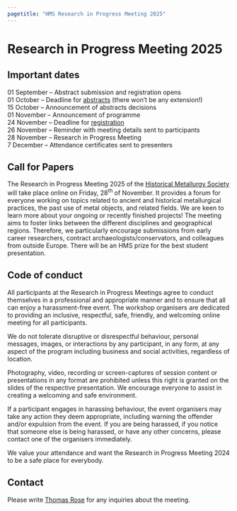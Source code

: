 ```yaml
---
pagetitle: "HMS Research in Progress Meeting 2025"
---
```


# Research in Progress Meeting 2025


::: {.callout-important icon=false} 

## Important dates
01 September -- Abstract submission and registration opens  
01 October -- Deadline for [abstracts](https://forms.gle/4WL3oqG4vHh1F7ti7) (there won't be any extension!)  
15 October -- Announcement of abstracts decisions  
01 November -- Announcement of programme  
24 November -- Deadline for [registration](https://forms.gle/dzQemocN3TtX6LhF7)  
26 November -- Reminder with meeting details sent to participants  
28 November -- Research in Progress Meeting  
7 December -- Attendance certificates sent to presenters

::: 

## Call for Papers
The Research in Progress Meeting 2025 of the [Historical Metallurgy Society](https://historicalmetallurgy.org/) will take place online on Friday, 28^th^ of November. It provides a forum for everyone working on topics related to ancient and historical metallurgical practices, the past use of metal objects, and related fields. We are keen to learn more about your ongoing or recently finished projects! The meeting aims to foster links between the different disciplines and geographical regions. Therefore, we particularly encourage submissions from early career researchers, contract archaeologists/conservators, and colleagues from outside Europe. There will be an HMS prize for the best student presentation. 

<!--
Abstracts (up to 200 words) can be submitted until 1^st^ of October via the [submission form](https://forms.gle/4WL3oqG4vHh1F7ti7). Please note that there won't be an extension of the submission deadline. 

Presentations can be either 6 min or 15 min long (with time for questions added). We encourage all presenters to take full advantage of the flexibility a virtual event provides and present their project in a way that suits them and their project best. Pre-recorded contribution are possible but the presenter must be present in the meeting to answer any questions. Presentations will be scheduled in a way that considers the different presenter’s time zones. 

The event is open for everyone irrespective of their HMS membership status. Participation is free of charge. Please register for the event between 1^st^ of September and 24^th^ of November using the [registration form](https://forms.gle/dzQemocN3TtX6LhF7). The link to the meeting room will be displayed once you successfully registered.  

The programme and any updates will be announced here and circulated by email. General enquiries can be directed to Thomas Rose (<thomas.rose@bergbaumuseum.de>).

We are looking forward to seeing you in November! 
-->

<!--
## Programme

[Time zone conversions:  
Eastern Time (USA) = UK -5  
Central Europe = UK +1  
India = UK +5:30  
Japan = UK +9  
You can convert to your local time zone with, e.g., [timeanddate.com](https://www.timeanddate.com/worldclock/converter.html?iso=20231124T100000&p1=136)]{.aside}

Presentations will be 15 min + 5 min discussion or 6 min + 4 min discussion.  

Abstracts can be found in the [abstract repository](abstracts.qmd) or [downloaded as pdf](assets/HMS-RiP2024_Abstracts.pdf). 

| Time (UK) | Contribution |
|------|----------------|
|10:00 | Welcome |
|10:10 | <authors>: <br> [<title>](abstracts/<abstract-nr>.qmd) |
|16:20 | Awards announcement, farewell |
-->


## Code of conduct
All participants at the Research in Progress Meetings agree to conduct themselves in a professional and appropriate manner and to ensure that all can enjoy a harassment-free event. The workshop organisers are dedicated to providing an inclusive, respectful, safe, friendly, and welcoming online meeting for all participants.

We do not tolerate disruptive or disrespectful behaviour, personal messages, images, or interactions by any participant, in any form, at any aspect of the program including business and social activities, regardless of location. 

Photography, video, recording or screen-captures of session content or presentations in any format are prohibited unless this right is granted on the slides of the respective presentation. We encourage everyone to assist in creating a welcoming and safe environment. 

If a participant engages in harassing behaviour, the event organisers may take any action they deem appropriate, including warning the offender and/or expulsion from the event. If you are being harassed, if you notice that someone else is being harassed, or have any other concerns, please contact one of the organisers immediately. 

We value your attendance and want the Research in Progress Meeting 2024 to be a safe place for everybody. 

## Contact
Please write [Thomas Rose](mailto:thomas.rose@bergbaumuseum.de) for any inquiries about the meeting. 
